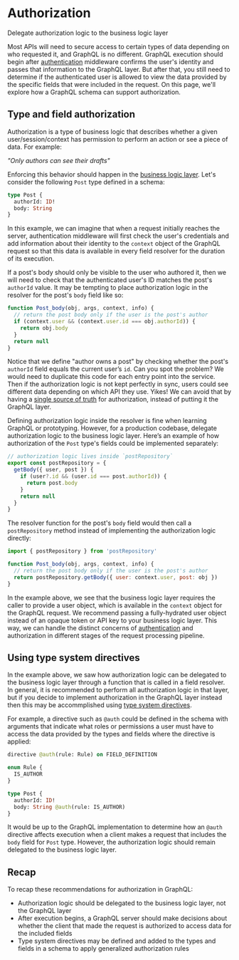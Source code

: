 # Authorization

<p className="learn-subtitle">Delegate authorization logic to the business logic layer</p>

Most APIs will need to secure access to certain types of data depending on who requested it, and GraphQL is no different. GraphQL execution should begin after [authentication](/graphql-js/authentication-and-express-middleware/) middleware confirms the user's identity and passes that information to the GraphQL layer. But after that, you still need to determine if the authenticated user is allowed to view the data provided by the specific fields that were included in the request. On this page, we'll explore how a GraphQL schema can support authorization.

## Type and field authorization

Authorization is a type of business logic that describes whether a given user/session/context has permission to perform an action or see a piece of data. For example:

_"Only authors can see their drafts"_

Enforcing this behavior should happen in the [business logic layer](/learn/thinking-in-graphs/#business-logic-layer). Let's consider the following `Post` type defined in a schema:
 
```graphql
type Post {
  authorId: ID!
  body: String
}
```

In this example, we can imagine that when a request initially reaches the server, authentication middleware will first check the user's credentials and add information about their identity to the `context` object of the GraphQL request so that this data is available in every field resolver for the duration of its execution.

If a post's body should only be visible to the user who authored it, then we will need to check that the authenticated user's ID matches the post's `authorId` value. It may be tempting to place authorization logic in the resolver for the post's `body` field like so:

```js
function Post_body(obj, args, context, info) {
  // return the post body only if the user is the post's author
  if (context.user && (context.user.id === obj.authorId)) {
    return obj.body
  }
  return null
}
```

Notice that we define "author owns a post" by checking whether the post's `authorId` field equals the current user’s `id`. Can you spot the problem? We would need to duplicate this code for each entry point into the service. Then if the authorization logic is not kept perfectly in sync, users could see different data depending on which API they use. Yikes! We can avoid that by having a [single source of truth](/learn/thinking-in-graphs/#business-logic-layer) for authorization, instead of putting it the GraphQL layer.

Defining authorization logic inside the resolver is fine when learning GraphQL or prototyping. However, for a production codebase, delegate authorization logic to the business logic layer. Here’s an example of how authorization of the `Post` type's fields could be implemented separately:

```js
// authorization logic lives inside `postRepository`
export const postRepository = {
  getBody({ user, post }) {
    if (user?.id && (user.id === post.authorId)) {
      return post.body
    }
    return null
  }
}
```

The resolver function for the post's `body` field would then call a `postRepository` method instead of implementing the authorization logic directly:

```js
import { postRepository } from 'postRepository'

function Post_body(obj, args, context, info) {
  // return the post body only if the user is the post's author
  return postRepository.getBody({ user: context.user, post: obj })
}
```

In the example above, we see that the business logic layer requires the caller to provide a user object, which is available in the `context` object for the GraphQL request. We recommend passing a fully-hydrated user object instead of an opaque token or API key to your business logic layer. This way, we can handle the distinct concerns of [authentication](/graphql-js/authentication-and-express-middleware/) and authorization in different stages of the request processing pipeline.

## Using type system directives

In the example above, we saw how authorization logic can be delegated to the business logic layer through a function that is called in a field resolver. In general, it is recommended to perform all authorization logic in that layer, but if you decide to implement authorization in the GraphQL layer instead then this may be accommplished using [type system directives](/learn/schema/#directives).

For example, a directive such as `@auth` could be defined in the schema with arguments that indicate what roles or permissions a user must have to access the data provided by the types and fields where the directive is applied:

```graphql
directive @auth(rule: Rule) on FIELD_DEFINITION

enum Rule {
  IS_AUTHOR
}

type Post {
  authorId: ID!
  body: String @auth(rule: IS_AUTHOR)
}
```

It would be up to the GraphQL implementation to determine how an `@auth` directive affects execution when a client makes a request that includes the `body` field for `Post` type. However, the authorization logic should remain delegated to the business logic layer.

## Recap

To recap these recommendations for authorization in GraphQL:

- Authorization logic should be delegated to the business logic layer, not the GraphQL layer
- After execution begins, a GraphQL server should make decisions about whether the client that made the request is authorized to access data for the included fields
- Type system directives may be defined and added to the types and fields in a schema to apply generalized authorization rules
